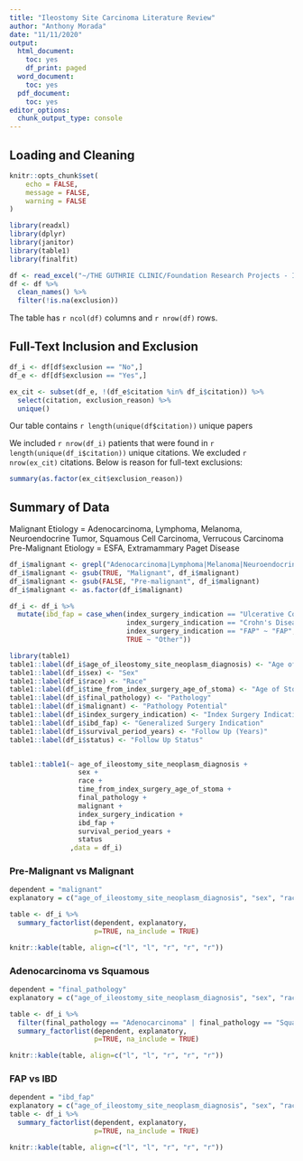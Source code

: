 ```yaml
---
title: "Ileostomy Site Carcinoma Literature Review"
author: "Anthony Morada"
date: "11/11/2020"
output:
  html_document:
    toc: yes
    df_print: paged
  word_document:
    toc: yes
  pdf_document:
    toc: yes
editor_options:
  chunk_output_type: console
---
```


## Loading and Cleaning

```r
knitr::opts_chunk$set(
	echo = FALSE,
	message = FALSE,
	warning = FALSE
)

library(readxl)
library(dplyr)
library(janitor)
library(table1)
library(finalfit)

df <- read_excel("~/THE GUTHRIE CLINIC/Foundation Research Projects - Ileostomy Site Carcinoma/case table.xlsx", na = "NA") 
df <- df %>%
  clean_names() %>%
  filter(!is.na(exclusion))

```
The table has `r ncol(df)` columns and `r nrow(df)` rows.

## Full-Text Inclusion and Exclusion 

```r
df_i <- df[df$exclusion == "No",]
df_e <- df[df$exclusion == "Yes",]

ex_cit <- subset(df_e, !(df_e$citation %in% df_i$citation)) %>%
  select(citation, exclusion_reason) %>%
  unique()
```

Our table contains `r length(unique(df$citation))` unique papers 

We included `r nrow(df_i)` patients that were found in `r length(unique(df_i$citation))` unique citations. We excluded `r nrow(ex_cit)` citations. Below is reason for full-text exclusions:  
```r
summary(as.factor(ex_cit$exclusion_reason))
```

## Summary of Data  

Malignant Etiology = Adenocarcinoma, Lymphoma, Melanoma, Neuroendocrine Tumor, Squamous Cell Carcinoma, Verrucous Carcinoma  
Pre-Malignant Etiology = ESFA, Extramammary Paget Disease  
  
```r
df_i$malignant <- grepl("Adenocarcinoma|Lymphoma|Melanoma|Neuroendocrine Tumor|Squamous Cell Carcinoma|Verrucous Carcinoma", df_i$final_pathology, ignore.case = T)
df_i$malignant <- gsub(TRUE, "Malignant", df_i$malignant)
df_i$malignant <- gsub(FALSE, "Pre-malignant", df_i$malignant)
df_i$malignant <- as.factor(df_i$malignant)

df_i <- df_i %>%
  mutate(ibd_fap = case_when(index_surgery_indication == "Ulcerative Colitis" ~ "IBD",
                             index_surgery_indication == "Crohn's Disease" ~ "IBD",
                             index_surgery_indication == "FAP" ~ "FAP",
                             TRUE ~ "Other"))
```




```r
library(table1)
table1::label(df_i$age_of_ileostomy_site_neoplasm_diagnosis) <- "Age of Ileostomy Site Malignancy Diagnosis"
table1::label(df_i$sex) <- "Sex"
table1::label(df_i$race) <- "Race"
table1::label(df_i$time_from_index_surgery_age_of_stoma) <- "Age of Stoma"
table1::label(df_i$final_pathology) <- "Pathology"
table1::label(df_i$malignant) <- "Pathology Potential"
table1::label(df_i$index_surgery_indication) <- "Index Surgery Indication"
table1::label(df_i$ibd_fap) <- "Generalized Surgery Indication"
table1::label(df_i$survival_period_years) <- "Follow Up (Years)"
table1::label(df_i$status) <- "Follow Up Status"


table1::table1(~ age_of_ileostomy_site_neoplasm_diagnosis + 
                 sex +
                 race +
                 time_from_index_surgery_age_of_stoma +
                 final_pathology +
                 malignant +
                 index_surgery_indication +
                 ibd_fap + 
                 survival_period_years +
                 status 
               ,data = df_i)

```

### Pre-Malignant vs Malignant  
```r
dependent = "malignant" 
explanatory = c("age_of_ileostomy_site_neoplasm_diagnosis", "sex", "race","time_from_index_surgery_age_of_stoma", "final_pathology","index_surgery_indication", "ibd_fap")

table <- df_i %>%
  summary_factorlist(dependent, explanatory,
                     p=TRUE, na_include = TRUE)

knitr::kable(table, align=c("l", "l", "r", "r", "r"))
```

### Adenocarcinoma vs Squamous  
```r
dependent = "final_pathology" 
explanatory = c("age_of_ileostomy_site_neoplasm_diagnosis", "sex", "race","time_from_index_surgery_age_of_stoma", "index_surgery_indication", "ibd_fap")

table <- df_i %>%
  filter(final_pathology == "Adenocarcinoma" | final_pathology == "Squamous Cell Carcinoma") %>%
  summary_factorlist(dependent, explanatory,
                     p=TRUE, na_include = TRUE)

knitr::kable(table, align=c("l", "l", "r", "r", "r"))
```

### FAP vs IBD  
```r
dependent = "ibd_fap" 
explanatory = c("age_of_ileostomy_site_neoplasm_diagnosis", "sex", "race","time_from_index_surgery_age_of_stoma", "final_pathology", "malignant", "index_surgery_indication")
table <- df_i %>%
  summary_factorlist(dependent, explanatory,
                     p=TRUE, na_include = TRUE)

knitr::kable(table, align=c("l", "l", "r", "r", "r"))
```



